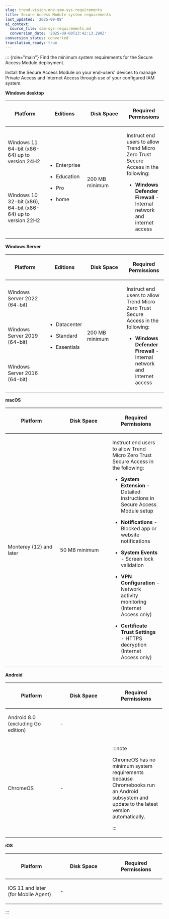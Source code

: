 ```yaml
---
slug: trend-vision-one-sam-sys-requirements
title: Secure Access Module system requirements
last_updated: '2025-09-08'
ai_context:
  source_file: sam-sys-requirements.md
  conversion_date: '2025-09-08T23:42:13.299Z'
conversion_status: converted
translation_ready: true
---
```


::: {role="main"}
Find the minimum system requirements for the Secure Access Module deployment.

Install the Secure Access Module on your end-users' devices to manage Private Access and Internet Access through use of your configured IAM system.

**Windows desktop**

<table>
<colgroup>
<col style="width: 25%" />
<col style="width: 25%" />
<col style="width: 25%" />
<col style="width: 25%" />
</colgroup>
<thead>
<tr>
<th><p>Platform</p></th>
<th><p>Editions</p></th>
<th><p>Disk Space</p></th>
<th><p>Required Permissions</p></th>
</tr>
</thead>
<tbody>
<tr>
<td><p>Windows 11 64-bit (x86-64) up to version 24H2</p></td>
<td rowspan="2"><ul>
<li><p>Enterprise</p></li>
<li><p>Education</p></li>
<li><p>Pro</p></li>
<li><p>home</p></li>
</ul></td>
<td rowspan="2"><p>200 MB minimum</p></td>
<td rowspan="2"><p>Instruct end users to allow Trend Micro Zero Trust Secure Access in the following:</p>
<ul>
<li><p><strong>Windows Defender Firewall</strong> - Internal network and internet access</p></li>
</ul></td>
</tr>
<tr>
<td><p>Windows 10 32-bit (x86), 64-bit (x86-64) up to version 22H2</p></td>
</tr>
</tbody>
</table>

**Windows Server**

<table>
<colgroup>
<col style="width: 25%" />
<col style="width: 25%" />
<col style="width: 25%" />
<col style="width: 25%" />
</colgroup>
<thead>
<tr>
<th><p>Platform</p></th>
<th><p>Editions</p></th>
<th><p>Disk Space</p></th>
<th><p>Required Permissions</p></th>
</tr>
</thead>
<tbody>
<tr>
<td><p>Windows Server 2022 (64-bit)</p></td>
<td rowspan="3"><ul>
<li><p>Datacenter</p></li>
<li><p>Standard</p></li>
<li><p>Essentials</p></li>
</ul></td>
<td rowspan="3"><p>200 MB minimum</p></td>
<td rowspan="3"><p>Instruct end users to allow Trend Micro Zero Trust Secure Access in the following:</p>
<ul>
<li><p><strong>Windows Defender Firewall</strong> - Internal network and internet access</p></li>
</ul></td>
</tr>
<tr>
<td><p>Windows Server 2019 (64-bit)</p></td>
</tr>
<tr>
<td><p>Windows Server 2016 (64-bit)</p></td>
</tr>
</tbody>
</table>

**macOS**

<table style="width:99%;">
<colgroup>
<col style="width: 33%" />
<col style="width: 33%" />
<col style="width: 33%" />
</colgroup>
<thead>
<tr>
<th><p>Platform</p></th>
<th><p>Disk Space</p></th>
<th><p>Required Permissions</p></th>
</tr>
</thead>
<tbody>
<tr>
<td><p>Monterey (12) and later</p></td>
<td><p>50 MB minimum</p></td>
<td><p>Instruct end users to allow Trend Micro Zero Trust Secure Access in the following:</p>
<ul>
<li><p><strong>System Extension</strong> - Detailed instructions in Secure Access Module setup</p></li>
<li><p><strong>Notifications</strong> - Blocked app or website notifications</p></li>
<li><p><strong>System Events</strong> - Screen lock validation</p></li>
<li><p><strong>VPN Configuration</strong> - Network activity monitoring (Internet Access only)</p></li>
<li><p><strong>Certificate Trust Settings</strong> - HTTPS decryption (Internet Access only)</p></li>
</ul></td>
</tr>
</tbody>
</table>

**Android**

<table style="width:99%;">
<colgroup>
<col style="width: 33%" />
<col style="width: 33%" />
<col style="width: 33%" />
</colgroup>
<thead>
<tr>
<th><p>Platform</p></th>
<th><p>Disk Space</p></th>
<th><p>Required Permissions</p></th>
</tr>
</thead>
<tbody>
<tr>
<td><p>Android 8.0 (excluding Go edition)</p></td>
<td><p>-</p></td>
<td> </td>
</tr>
<tr>
<td><p>ChromeOS</p></td>
<td><p>-</p></td>
<td>

:::note

<p>ChromeOS has no minimum system requirements because Chromebooks run an Android subsystem and update to the latest version automatically.</p>


:::

</td>
</tr>
</tbody>
</table>

**iOS**

<table style="width:99%;">
<colgroup>
<col style="width: 33%" />
<col style="width: 33%" />
<col style="width: 33%" />
</colgroup>
<thead>
<tr>
<th><p>Platform</p></th>
<th><p>Disk Space</p></th>
<th><p>Required Permissions</p></th>
</tr>
</thead>
<tbody>
<tr>
<td><p>iOS 11 and later (for Mobile Agent)</p></td>
<td><p>-</p></td>
<td> </td>
</tr>
</tbody>
</table>
:::
